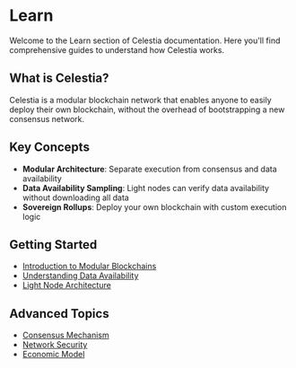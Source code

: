 # Learn

Welcome to the Learn section of Celestia documentation. Here you'll find comprehensive guides to understand how Celestia works.

## What is Celestia?

Celestia is a modular blockchain network that enables anyone to easily deploy their own blockchain, without the overhead of bootstrapping a new consensus network.

## Key Concepts

- **Modular Architecture**: Separate execution from consensus and data availability
- **Data Availability Sampling**: Light nodes can verify data availability without downloading all data
- **Sovereign Rollups**: Deploy your own blockchain with custom execution logic

## Getting Started

- [Introduction to Modular Blockchains](/learn/introduction)
- [Understanding Data Availability](/learn/data-availability)
- [Light Node Architecture](/learn/light-nodes)

## Advanced Topics

- [Consensus Mechanism](/learn/consensus)
- [Network Security](/learn/security)
- [Economic Model](/learn/economics)
